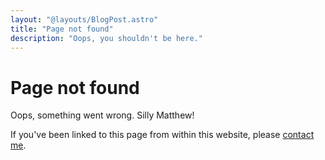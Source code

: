 ```yaml
---
layout: "@layouts/BlogPost.astro"
title: "Page not found"
description: "Oops, you shouldn't be here."
---
```



# Page not found

<Moomin which="muminek" side="left">
  Oops, something went wrong. Silly Matthew!
</Moomin>

If you've been linked to this page from within this website, please [contact me](/#contact).
